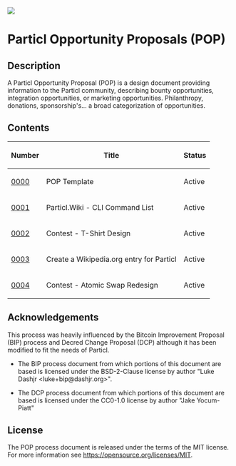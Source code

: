 <img src="./particl_logo_2.svg" />

=Particl Opportunity Proposals (POP)=

==Description==
A Particl Opportunity Proposal (POP) is a design document providing information to the Particl community, describing bounty opportunities, integration opportunities, or marketing opportunities. Philanthropy, donations, sponsorship's... a broad categorization of opportunities.

==Contents==

{|class="wikitable sortable" style="width: auto; text-align: center;"
!Number!!Title!!Status
|-
|[[./pop-0000.mediawiki|0000]]||POP Template||Active
|-
|[[./pop-0001.mediawiki|0001]]||Particl.Wiki - CLI Command List||Active
|-
|[[./pop-0002.mediawiki|0002]]||Contest - T-Shirt Design||Active
|-
|[[./pop-0003.mediawiki|0003]]||Create a Wikipedia.org entry for Particl||Active
|-
|[[./pop-0004.mediawiki|0004]]||Contest - Atomic Swap Redesign||Active
|}

==Acknowledgements==

This process was heavily influenced by the Bitcoin Improvement Proposal (BIP)
process and Decred Change Proposal (DCP) although it has been modified to fit the needs of Particl.  

* The BIP process document from which portions of this document are based is licensed under the BSD-2-Clause license by author "Luke Dashjr &lt;luke+bip@dashjr.org&gt;".

* The DCP process document from which portions of this document are based is licensed under the CC0-1.0 license by author "Jake Yocum-Piatt"

==License==

The POP process document is released under the terms of the MIT license. For more information see https://opensource.org/licenses/MIT.
